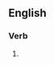 ==English==

===Verb===
{{head|en|present participle}}

# {{present participle of|elasticise|lang=en|nocat=1}}